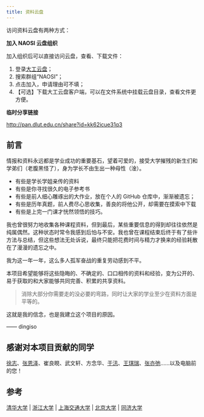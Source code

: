 ```yaml
---
title: 资料云盘
---
```


访问资料云盘有两种方式：

**加入 NAOSI 云盘组织**

加入组织后可以直接访问云盘，查看、下载文件：

1. 登录[大工云盘](http://pan.dlut.edu.cn)；
2. 搜索群组“NAOSI”；
3. 点击加入，申请理由可不填；
4. 【可选】下载大工云盘客户端，可以在文件系统中挂载云盘目录，查看文件更方便。

**临时分享链接**

http://pan.dlut.edu.cn/share?id=kk62icue31q3

## 前言

情报和资料永远都是学业成功的重要基石，望着可爱的，接受大学摧残的新生们和学弟们（老腹黑怪了），身为学长不由生出一种母性（淦）。

- 有些是学长学姐亲传的资料
- 有些是你寻找很久的电子参考书
- 有些是前人细心雕琢出的大作业，放在个人的 GitHub 仓库中，渐渐被遗忘；
- 有些是历年真题，前人费尽心思收集，善良的将他公开，却需要在摸索中下载
- 有些是上完一门课才恍然领悟的技巧。

我也曾很努力地收集各种课程资料，但到最后，某些重要信息的得到却往往依然是纯属偶然。这种状态时常令我感到后怕与不安。我也曾在课程结束后终于有了些许方法与总结，但这些想法无处诉说，最终只能把花费时间与精力才换来的经验耗散在了漫漫的遗忘之中。

我为这一年一年，这么多人孤军奋战的重复劳动感到不平。

本项目希望能够将这些隐晦的、不确定的、口口相传的资料和经验，变为公开的、易于获取的和大家能够共同完善、积累的共享资料。

> 消除大部分你需要走的没必要的弯路，同时让大家的学业至少在资料方面是平等的。

这就是我的信念，也是我建立这个项目的原因。

—— dingiso

## 感谢对本项目贡献的同学

[徐志](https://github.com/1999John)、[张恩泽](https://github.com/FrancisGrace)、崔良睍、武文轩、方念华、[于汛](https://github.com/JFJ-yx)、[王琪瑞](https://github.com/ChrisWang13)、[张亦弛](https://github.com/Augists)……以及电脑前的您！

## 参考

[清华大学](https://github.com/Salensoft/thu-cst-cracker) | [浙江大学](https://github.com/QSCTech/zju-icicles) | [上海交通大学](https://github.com/c-hj/SJTU-Courses) | [北京大学](https://github.com/lib-pku/libpku) | [同济大学](https://github.com/TJ-CSCCG/TJCS-Course)
